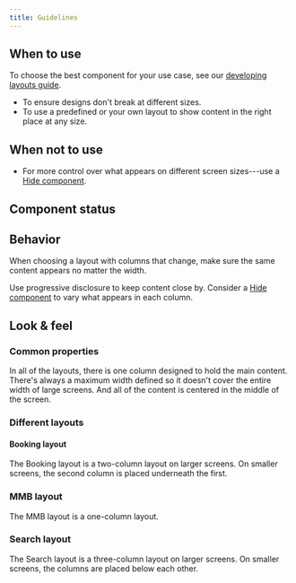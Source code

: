 ```yaml
---
title: Guidelines
---
```



<ReactExample exampleId="Layout-search" />

## When to use

To choose the best component for your use case, see our [developing layouts guide](/development/guides/developing-layouts/).

- To ensure designs don't break at different sizes.
- To use a predefined or your own layout to show content in the right place at any size.

## When not to use

- For more control over what appears on different screen sizes---use a
  [Hide component](/components/responsive/hide/).

## Component status

<ComponentStatus component="Layout" />

## Behavior

<ResponsiveSimilarContentSnippet />

When choosing a layout with columns that change,
make sure the same content appears no matter the width.

Use progressive disclosure to keep content close by.
Consider a [Hide component](/components/responsive/hide/) to vary what appears in each column.

## Look & feel

### Common properties

In all of the layouts, there is one column designed to hold the main content.
There's always a maximum width defined
so it doesn't cover the entire width of large screens.
And all of the content is centered in the middle of the screen.

### Different layouts

#### Booking layout

The Booking layout is a two-column layout on larger screens.
On smaller screens, the second column is placed underneath the first.

<ReactExample exampleId="Layout-booking" />

### MMB layout

The MMB layout is a one-column layout.

<ReactExample exampleId="Layout-mmb" />

### Search layout

The Search layout is a three-column layout on larger screens. On smaller screens, the columns are placed below each other.

<ReactExample exampleId="Layout-search" />
